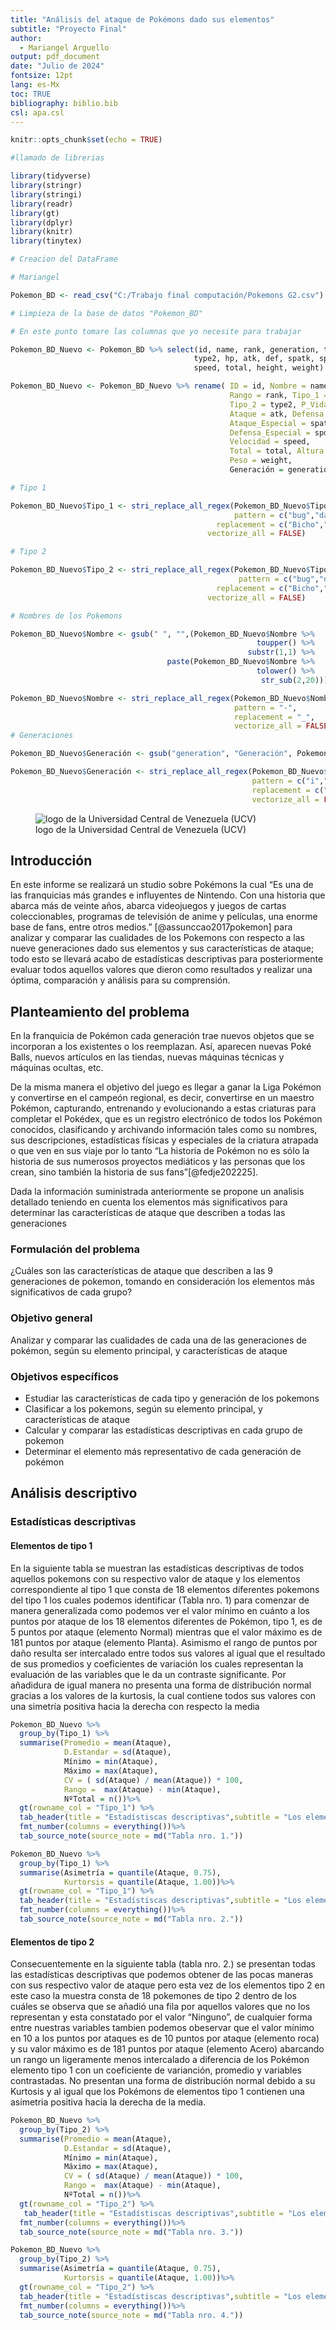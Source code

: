 ```yaml
---
title: "Análisis del ataque de Pokémons dado sus elementos"
subtitle: "Proyecto Final"
author:
  - Mariangel Arguello
output: pdf_document
date: "Julio de 2024"
fontsize: 12pt
lang: es-Mx
toc: TRUE
bibliography: biblio.bib
csl: apa.csl
---
```


```r
knitr::opts_chunk$set(echo = TRUE)

#llamado de librerias 

library(tidyverse)
library(stringr)
library(stringi)
library(readr)
library(gt) 
library(dplyr)
library(knitr)
library(tinytex)

# Creacion del DataFrame 

# Mariangel

Pokemon_BD <- read_csv("C:/Trabajo final computación/Pokemons G2.csv")

# Limpieza de la base de datos "Pokemon_BD"

# En este punto tomare las columnas que yo necesite para trabajar

Pokemon_BD_Nuevo <- Pokemon_BD %>% select(id, name, rank, generation, type1, 
                                         type2, hp, atk, def, spatk, spdef, 
                                         speed, total, height, weight)

Pokemon_BD_Nuevo <- Pokemon_BD_Nuevo %>% rename( ID = id, Nombre = name,
                                                 Rango = rank, Tipo_1 = type1, 
                                                 Tipo_2 = type2, P_Vida = hp, 
                                                 Ataque = atk, Defensa = def, 
                                                 Ataque_Especial = spatk, 
                                                 Defensa_Especial = spdef, 
                                                 Velocidad = speed, 
                                                 Total = total, Altura = height, 
                                                 Peso = weight, 
                                                 Generación = generation)

# Tipo 1

Pokemon_BD_Nuevo$Tipo_1 <- stri_replace_all_regex(Pokemon_BD_Nuevo$Tipo_1,
                                                  pattern = c("bug","dark","dragon","electric","fairy","fighting","fire","flying","ghost", "grass","ground","normal","poison","psychic","rock","steel","water","ice","None"), 
                                              replacement = c("Bicho","Siniestro","Dragón","Eléctrico","Hada","Lucha","Fuego","Volador","Fantasma","Planta","Tierra","Normal","Veneno","Psíquico","Roca","Acero","Agua","Hielo","Ninguno"),
                                            vectorize_all = FALSE)

# Tipo 2

Pokemon_BD_Nuevo$Tipo_2 <- stri_replace_all_regex(Pokemon_BD_Nuevo$Tipo_2,
                                                   pattern = c("bug","dark","dragon","electric","fairy","fighting","fire","flying","ghost", "grass","ground","normal","poison","psychic","rock","steel","water","ice","None"), 
                                              replacement = c("Bicho","Siniestro","Dragón","Eléctrico","Hada","Lucha","Fuego","Volador","Fantasma","Planta","Tierra","Normal","Veneno","Psíquico","Roca","Acero","Agua","Hielo","Ninguno"),
                                            vectorize_all = FALSE)

# Nombres de los Pokemons

Pokemon_BD_Nuevo$Nombre <- gsub(" ", "",(Pokemon_BD_Nuevo$Nombre %>% 
                                                       toupper() %>% 
                                                     substr(1,1) %>% 
                                   paste(Pokemon_BD_Nuevo$Nombre %>%
                                                       tolower() %>%
                                                        str_sub(2,20))))

Pokemon_BD_Nuevo$Nombre <- stri_replace_all_regex(Pokemon_BD_Nuevo$Nombre,
                                                  pattern = "-",
                                                  replacement = "_",
                                                  vectorize_all = FALSE)
# Generaciones

Pokemon_BD_Nuevo$Generación <- gsub("generation", "Generación", Pokemon_BD_Nuevo$Generación)

Pokemon_BD_Nuevo$Generación <- stri_replace_all_regex(Pokemon_BD_Nuevo$Generación,
                                                      pattern = c("i","v","x","-"),
                                                      replacement = c("I","V","X","_"),
                                                      vectorize_all = FALSE)

```

![logo de la Universidad Central de Venezuela (UCV)](ucv.png)

\pagebreak

## Introducción

En este informe se realizará un studio sobre Pokémons la cual “Es una de las franquicias más grandes e influyentes de Nintendo. Con una historia que abarca más de veinte años, abarca videojuegos y juegos de cartas coleccionables, programas de televisión de anime y películas, una enorme base de fans, entre otros medios.” [@assunccao2017pokemon] para analizar y comparar las cualidades de los Pokemons con respecto a las nueve generaciones dado sus elementos y sus características de ataque; todo esto se llevará acabo de estadísticas descriptivas para posteriormente evaluar todos aquellos valores que dieron como resultados y realizar una óptima, comparación y análisis para su comprensión.

## Planteamiento del problema

En la franquicia de Pokémon cada generación trae nuevos objetos que se incorporan a los existentes o los reemplazan. Así, aparecen nuevas Poké Balls, nuevos artículos en las tiendas, nuevas máquinas técnicas y máquinas ocultas, etc.

De la misma manera el objetivo del juego es llegar a ganar la Liga Pokémon y convertirse en el campeón regional, es decir, convertirse en un maestro Pokémon, capturando, entrenando y evolucionando a estas criaturas para completar el Pokédex, que es un registro electrónico de todos los Pokémon conocidos, clasificando y archivando información tales como su nombres, sus descripciones, estadísticas físicas y especiales de la criatura atrapada o que ven en sus viaje por lo tanto “La historia de Pokémon no es sólo la historia de sus numerosos proyectos mediáticos y las personas que los crean, sino también la historia de sus fans”[@fedje202225].

Dada la información suministrada anteriormente se propone un analisis detallado teniendo en cuenta los elementos más significativos para determinar las características de ataque que describen a todas las generaciones


### Formulación del problema

¿Cuáles son las características de ataque que describen a las 9 generaciones de pokemon, tomando en consideración los elementos más significativos de cada grupo?

### Objetivo general

Analizar y comparar las cualidades de cada una de las generaciones de pokémon, según su elemento principal, y características de ataque

### Objetivos específicos

-   Estudiar las características de cada tipo y generación de los pokemons
-   Clasificar a los pokemons, según su elemento principal, y características de ataque
-   Calcular y comparar las estadísticas descriptivas en cada grupo de pokemon
-   Determinar el elemento más representativo de cada generación de pokémon

## Análisis descriptivo

### Estadísticas descriptivas 

#### Elementos de tipo 1

En la siguiente tabla se muestran las estadísticas descriptivas de todos aquellos pokemons con su respectivo valor de ataque y los elementos correspondiente al tipo 1 que consta de 18 elementos diferentes pokemons del tipo 1 los cuales podemos identificar (Tabla nro. 1) para comenzar de manera generalizada como podemos ver el valor mínimo en cuánto a los puntos por ataque de los 18 elementos diferentes de Pokémon, tipo 1, es de 5 puntos por ataque (elemento Normal) mientras que el valor máximo es de 181 puntos por ataque (elemento Planta). Asimismo el rango de puntos por daño resulta ser intercalado entre todos sus valores al igual que el resultado de sus promedios y coeficientes de variación los cuales representan la evaluación de las variables que le da un contraste significante. Por añadidura de igual manera no presenta una forma de distribución normal gracias a los valores de la kurtosis, la cual contiene todos sus valores con una simetría positiva hacia la derecha con respecto la media

```r
Pokemon_BD_Nuevo %>% 
  group_by(Tipo_1) %>% 
  summarise(Promedio = mean(Ataque),
            D.Estandar = sd(Ataque),
            Mínimo = min(Ataque),
            Máximo = max(Ataque),
            CV = ( sd(Ataque) / mean(Ataque)) * 100,
            Rango =  max(Ataque) - min(Ataque),
            NºTotal = n())%>% 
  gt(rowname_col = "Tipo_1") %>%
  tab_header(title = "Estadístiscas descriptivas",subtitle = "Los elementos de 1º tipo") %>%
  fmt_number(columns = everything())%>%
  tab_source_note(source_note = md("Tabla nro. 1."))
```

```r
Pokemon_BD_Nuevo %>% 
  group_by(Tipo_1) %>% 
  summarise(Asimetría = quantile(Ataque, 0.75), 
            Kurtorsis = quantile(Ataque, 1.00))%>% 
  gt(rowname_col = "Tipo_1") %>%
  tab_header(title = "Estadístiscas descriptivas",subtitle = "Los elementos de 1º tipo (2)") %>%
  fmt_number(columns = everything())%>%
  tab_source_note(source_note = md("Tabla nro. 2."))
```

#### Elementos de tipo 2

Consecuentemente en la siguiente tabla (tabla nro. 2.) se presentan todas las estadísticas descriptivas que podemos obtener de las pocas maneras con sus respectivo valor de ataque pero esta vez de los elementos tipo 2 en este caso la muestra consta de 18 pokemones de tipo 2 dentro de los cuáles se observa que se añadió una fila por aquellos valores que no los representan y esta constatado por el valor "Ninguno", de cualquier forma entre nuestras variables tambien podemos obeservar que el valor mínimo en 10 a los puntos por ataques es de 10 puntos por ataque (elemento roca) y su valor máximo es de 181 puntos por ataque (elemento Acero) abarcando un rango un ligeramente menos intercalado a diferencia de los Pokémon elemento tipo 1 con un coeficiente de varianción, promedio y variables contrastadas. No presentan una forma de distribución normal debido a su Kurtosis y al igual que los Pokémons de elementos tipo 1 contienen una asímetria positiva hacia la derecha de la media.


```r

Pokemon_BD_Nuevo %>% 
  group_by(Tipo_2) %>% 
  summarise(Promedio = mean(Ataque),
            D.Estandar = sd(Ataque),
            Mínimo = min(Ataque),
            Máximo = max(Ataque),
            CV = ( sd(Ataque) / mean(Ataque)) * 100,
            Rango =  max(Ataque) - min(Ataque),
            NºTotal = n())%>% 
  gt(rowname_col = "Tipo_2") %>%
   tab_header(title = "Estadístiscas descriptivas",subtitle = "Los elementos de 2º tipo") %>%
  fmt_number(columns = everything())%>%
  tab_source_note(source_note = md("Tabla nro. 3."))

```

```r
Pokemon_BD_Nuevo %>% 
  group_by(Tipo_2) %>% 
  summarise(Asimetría = quantile(Ataque, 0.75), 
            Kurtorsis = quantile(Ataque, 1.00))%>% 
  gt(rowname_col = "Tipo_2") %>%
  tab_header(title = "Estadístiscas descriptivas",subtitle = "Los elementos de 2º tipo (2)") %>%
  fmt_number(columns = everything())%>%
  tab_source_note(source_note = md("Tabla nro. 4."))
```

